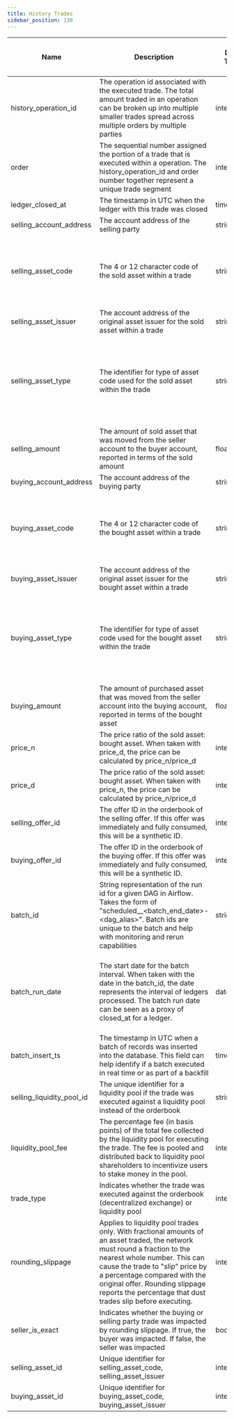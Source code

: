 ```yaml
---
title: History Trades
sidebar_position: 130
---
```


| Name | Description | Data Type | Domain Values | Primary Key? | Natural Key? | Partition or Cluster Field? | Required? | Notes |
| --- | --- | --- | --- | --- | --- | --- | --- | --- |
| history_operation_id | The operation id associated with the executed trade. The total amount traded in an operation can be broken up into multiple smaller trades spread across multiple orders by multiple parties | integer |  |  | Yes |  | Yes | There is a many to one relationship for history_operation_id with the history_operations table. |
| order | The sequential number assigned the portion of a trade that is executed within a operation. The history_operation_id and order number together represent a unique trade segment | integer |  |  | Yes |  | Yes |  |
| ledger_closed_at | The timestamp in UTC when the ledger with this trade was closed | timestamp |  |  | Yes | MONTH partition | Yes |  |
| selling_account_address | The account address of the selling party | string |  |  |  |  | No |  |
| selling_asset_code | The 4 or 12 character code of the sold asset within a trade | string |  |  |  |  | No | Asset codes have no guarantees of uniqueness. The combination of asset code, issuer and type represents a distinct asset |
| selling_asset_issuer | The account address of the original asset issuer for the sold asset within a trade | string |  |  |  |  | No |  |
| selling_asset_type | The identifier for type of asset code used for the sold asset within the trade | string | credit_alphanum4 credit_alphanum12 native |  |  |  | Yes | XLM is the native asset to the network. XLM has no asset code or issuer representation and will instead be displayed with an asset type of 'native' |
| selling_amount | The amount of sold asset that was moved from the seller account to the buyer account, reported in terms of the sold amount | float |  |  |  |  | Yes |  |
| buying_account_address | The account address of the buying party | string |  |  |  |  | No |  |
| buying_asset_code | The 4 or 12 character code of the bought asset within a trade | string |  |  |  |  | No | Asset codes have no guarantees of uniqueness. The combination of asset code, issuer and type represents a distinct asset |
| buying_asset_issuer | The account address of the original asset issuer for the bought asset within a trade | string |  |  |  |  | No |  |
| buying_asset_type | The identifier for type of asset code used for the bought asset within the trade | string | credit_alphanum4 credit_alphanum12 native |  |  |  | Yes | XLM is the native asset to the network. XLM has no asset code or issuer representation and will instead be displayed with an asset type of 'native' |
| buying_amount | The amount of purchased asset that was moved from the seller account into the buying account, reported in terms of the bought asset | float |  |  |  |  | Yes |  |
| price_n | The price ratio of the sold asset: bought asset. When taken with price_d, the price can be calculated by price_n/price_d | integer |  |  |  |  | No |  |
| price_d | The price ratio of the sold asset: bought asset. When taken with price_n, the price can be calculated by price_n/price_d | integer |  |  |  |  | No |  |
| selling_offer_id | The offer ID in the orderbook of the selling offer. If this offer was immediately and fully consumed, this will be a synthetic ID. | integer |  |  |  |  | No |  |
| buying_offer_id | The offer ID in the orderbook of the buying offer. If this offer was immediately and fully consumed, this will be a synthetic ID. | integer |  |  |  |  | No |  |
| batch_id | String representation of the run id for a given DAG in Airflow. Takes the form of "scheduled\_\_<batch_end_date>-<dag_alias>". Batch ids are unique to the batch and help with monitoring and rerun capabilities | string |  |  |  |  | No |  |
| batch_run_date | The start date for the batch interval. When taken with the date in the batch_id, the date represents the interval of ledgers processed. The batch run date can be seen as a proxy of closed_at for a ledger. | datetime |  |  |  |  | No | The table is partitioned on batch_run_date. It is recommended to always include the batch_run_date in the filter if possible to help reduce query cost. |
| batch_insert_ts | The timestamp in UTC when a batch of records was inserted into the database. This field can help identify if a batch executed in real time or as part of a backfill | timestamp |  |  |  |  | No |  |
| selling_liquidity_pool_id | The unique identifier for a liquidity pool if the trade was executed against a liquidity pool instead of the orderbook | string |  |  |  |  | No |  |
| liquidity_pool_fee | The percentage fee (in basis points) of the total fee collected by the liquidity pool for executing the trade. The fee is pooled and distributed back to liquidity pool shareholders to incentivize users to stake money in the pool. | integer | 30 |  |  |  | No | Liquidity pool fees can only change with protocol changes to the network itself |
| trade_type | Indicates whether the trade was executed against the orderbook (decentralized exchange) or liquidity pool | integer | 1 - Decentralized Exchange Trade 2 - Liquidity Pool Trade |  |  | cluster | No |  |
| rounding_slippage | Applies to liquidity pool trades only. With fractional amounts of an asset traded, the network must round a fraction to the nearest whole number. This can cause the trade to "slip" price by a percentage compared with the original offer. Rounding slippage reports the percentage that dust trades slip before executing. | integer |  |  |  |  | No | Defaults to 1 Rounding Slippage is always unprofitable for the trader and is not a valid way to try and extract more value from the network. |
| seller_is_exact | Indicates whether the buying or selling party trade was impacted by rounding slippage. If true, the buyer was impacted. If false, the seller was impacted | boolean |  |  |  |  | No |  |
| selling_asset_id | Unique identifier for selling_asset_code, selling_asset_issuer | integer |  |  |  | cluster | No |  |
| buying_asset_id | Unique identifier for buying_asset_code, buying_asset_issuer | integer |  |  |  | cluster | No |  |
